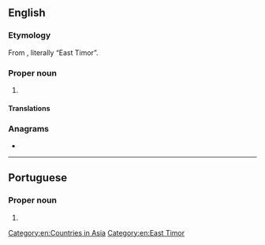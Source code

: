 {{also|Timor Leste}}
==English==
{{wikipedia}}

===Etymology===
From {{etyl|pt|en}} {{m|pt|Timor-Leste}}, literally “East Timor”.

===Proper noun===
{{en-proper noun}}

# {{senseid|en|Q574}}{{synonym of|East Timor|lang=en}}

====Translations====
{{trans-see|id=Q574|East Timor}}

===Anagrams===
* {{anagrams|en|tremolites}}

[[Category:en:Countries in Asia]]
[[Category:en:East Timor]]

----

==Portuguese==

===Proper noun===
{{pt-proper noun|m}}

# {{alternative spelling of|Timor Leste|lang=pt}}